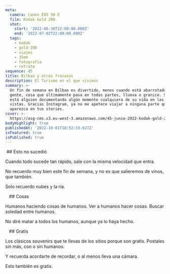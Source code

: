 ```yaml
---
meta:
  camera: Canon EOS 50 E
  film: Kodak Gold 200
  shot:
    start: '2022-06-30T22:00:00.000Z'
    end: '2022-07-02T22:00:00.000Z'
  tags:
    - kodak
    - gold-200
    - viajes
    - 35mm
    - fotografía
    - retrato
sequence: 45
title: Bilbao y otros fracasos
description: El Turismo en el que vivimos
summary: >-
  Un fin de semana en Bilbao es divertido, menos cuando está abarrotado de
  gente, cosa que últimamente pasa en todas partes, llueva o granice. Siempre
  está alguien documentando algún momento cualquiera de su vida en las mejores
  vistas. Gracias Instagram, ya no me apetece viajar a ninguna parte que
  aparezca en tus stories.
cover: >-
  https://asg-cms.s3.eu-west-3.amazonaws.com/45-junio-2022-kodak-gold-200/06.webp
bodyHighlight: true
publishedAt: '2022-10-01T18:52:33.627Z'
isFeatured: true
isPublished: true
---
```


<Image url="https://asg-cms.s3.eu-west-3.amazonaws.com/45-junio-2022-kodak-gold-200/01.webp" />

<ContainerText size="xl">
  ## Esto no sucedió

  Cuando todo sucede tan rápido, sale con la misma velocidad que entra.

  No recuerdo muy bien este fin de semana, y no es que salieremos de vinos, que también.

  Solo recuerdo nubes y la ría.
</ContainerText>

<Image url="https://asg-cms.s3.eu-west-3.amazonaws.com/45-junio-2022-kodak-gold-200/02.webp" />

<Image url="https://asg-cms.s3.eu-west-3.amazonaws.com/45-junio-2022-kodak-gold-200/03.webp" />

<Image url="https://asg-cms.s3.eu-west-3.amazonaws.com/45-junio-2022-kodak-gold-200/04.webp" />

<ContainerText size="lg">
  ## Cosas

  Humanos haciendo cosas de humanos. Ver a humanos hacer cosas. Buscar soledad entre humanos.

  No diré matar a todos los humanos, aunque ya lo haya hecho.&#x20;
</ContainerText>

<Image url="https://asg-cms.s3.eu-west-3.amazonaws.com/45-junio-2022-kodak-gold-200/05.webp" />

<Image url="https://asg-cms.s3.eu-west-3.amazonaws.com/45-junio-2022-kodak-gold-200/06.webp" />

<Image url="https://asg-cms.s3.eu-west-3.amazonaws.com/45-junio-2022-kodak-gold-200/07.webp" />

<ContainerText size="lg">
  ## Gratis

  Los clásicos souvenirs que te llevas de los sitios porque son gratis. Postales sin más, con o sin humanos.

  Y recuerda acordarte de recordar, o al menos lleva una cámara.

  Esto también es gratis.
</ContainerText>

<Image url="https://asg-cms.s3.eu-west-3.amazonaws.com/45-junio-2022-kodak-gold-200/08.webp" />

<Image url="https://asg-cms.s3.eu-west-3.amazonaws.com/45-junio-2022-kodak-gold-200/09.webp" />

<Image url="https://asg-cms.s3.eu-west-3.amazonaws.com/45-junio-2022-kodak-gold-200/10.webp" />
